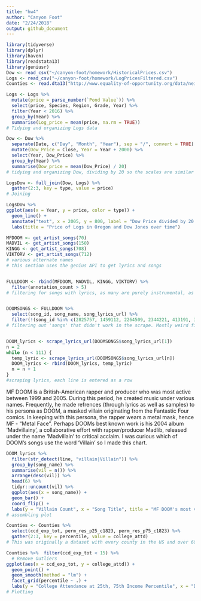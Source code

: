 ```yaml
---
title: "hw4"
author: "Canyon Foot"
date: "2/24/2018"
output: github_document
---
```


```r
library(tidyverse)
library(dplyr)
library(haven)
library(readstata13)
library(geniusr)
Dow <- read_csv("~/canyon-foot/homework/HistoricalPrices.csv")
Logs <- read_csv("~/canyon-foot/homework/LogPricesFiltered.csv")
Counties <- read.dta13("http://www.equality-of-opportunity.org/data/neighborhoods/online_table4.dta", encoding = "windows-1252")
```

```r
Logs <- Logs %>% 
  mutate(price = parse_number(`Pond Value`)) %>%
  select(price, Species, Region, Grade, Year) %>%
  filter(Year < 2016) %>%
  group_by(Year) %>%
  summarise(Log_price = mean(price, na.rm = TRUE))
# Tidying and organizing Logs data

Dow <- Dow %>% 
  separate(Date, c("Day", "Month", "Year"), sep = "/", convert = TRUE) %>% 
  mutate(Dow_Price = Close, Year = Year + 2000) %>%
  select(Year, Dow_Price) %>%
  group_by(Year) %>%
  summarise(Dow_price = mean(Dow_Price) / 20)
# tidying and organizing Dow, dividing by 20 so the scales are similar

LogsDow <- full_join(Dow, Logs) %>% 
  gather(2:3, key = type, value = price)
# Joining

LogsDow %>%
ggplot(aes(x = Year, y = price, color = type)) + 
  geom_line() + 
  annotate("text", x = 2005, y = 800, label = "Dow Price divided by 20 for scale" ) + 
  labs(title = "Price of Logs in Oregon and Dow Jones over time")
```

```r
MFDOOM <- get_artist_songs(70)
MADVIL <- get_artist_songs(150)
KINGG <- get_artist_songs(708)
VIKTORV <- get_artist_songs(712)
# various alternate names
# this section uses the genius API to get lyrics and songs


FULLDOOM <- rbind(MFDOOM, MADVIL, KINGG, VIKTORV) %>%
  filter(annotation_count > 5)
# filtering for songs with lyrics, as many are purely instrumental, as well as excluding songs 


DOOMSONGS <- FULLDOOM %>% 
  select(song_id, song_name, song_lyrics_url) %>%
  filter(!(song_id %in% c(2825757, 1459112, 2264509, 2344221, 413191, 3819, 3822)))
# filtering out 'songs' that didn't work in the scrape. Mostly weird filler stuff rather than actual music


DOOM_lyrics <- scrape_lyrics_url(DOOMSONGS$song_lyrics_url[1])
n = 2
while (n < 111) {
  temp_lyric <- scrape_lyrics_url(DOOMSONGS$song_lyrics_url[n])
  DOOM_lyrics <- rbind(DOOM_lyrics, temp_lyric)
  n = n + 1
}
#scraping lyrics, each line is entered as a row
```
MF DOOM is a British-American rapper and producer who was most active between 1999 and 2005. During this period, he created music under various names. Frequently, he made refrences (through lyrics as well as samples) to his persona as DOOM, a masked villain originating from the Fantastic Four comics. In keeping with this persona, the rapper wears a metal mask, hence MF - "Metal Face". Perhaps DOOMs best known work is his 2004 album 'Madvillainy', a collaborative effort with rapper/producer Madlib, released under the name 'Madvillain' to critical acclaim. I was curious which of DOOM's songs use the word 'Villain' so I made this chart.
```r
DOOM_lyrics %>% 
  filter(str_detect(line, "villain|Villain")) %>%
  group_by(song_name) %>% 
  summarise(vil = n()) %>% 
  arrange(desc(vil)) %>%
  head(6) %>% 
  tidyr::uncount(vil) %>% 
  ggplot(aes(x = song_name)) + 
  geom_bar() +
  coord_flip() +
  labs(y = "Villain Count", x = "Song Title", title = "MF DOOM's most villainous songs")
# assembling plot
```

```r
Counties <- Counties %>% 
  select(ccd_exp_tot, perm_res_p25_c1823, perm_res_p75_c1823) %>% 
  gather(2:3, key = percentile, value = college_attd) 
# This was originally a dataset with every county in the US and over 600 columns, here I am selecting the variables for education spending per student and college attendance at the 25th and 75th percentiles. I gathered them to make faceting easier

Counties %>%  filter(ccd_exp_tot < 15) %>%
  # Remove Outliers
ggplot(aes(x = ccd_exp_tot, y = college_attd)) +
  geom_point() + 
  geom_smooth(method = "lm") + 
  facet_grid(percentile ~ .) +
  labs(y = "College Attendance at 25th, 75th Income Percentile", x = "Dollars Spent per Student (1000s)")
# Plotting

```
